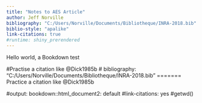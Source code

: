 ```yaml
---
title: "Notes to AES Article"
author: Jeff Norville
bibliography: "C:/Users/Norville/Documents/Bibliotheque/INRA-2018.bib"
biblio-style: "apalike"
link-citations: true
#runtime: shiny_prerendered
---
```


Hello world, a Bookdown test

#Practise a citation like @Dick1985b
# bibliography: "C:/Users/Norville/Documents/Bibliotheque/INRA-2018.bib"
=======
Practice a citation like @Dick1985b

#output: bookdown::html_document2: default
#link-citations: yes
#getwd()



<!-- ## Topic 1 -->

<!-- ### Exercise  -->

<!-- *Here's a simple exercise with an empty code chunk provided for entering the answer.* -->

<!-- Write the R code required to add two plus two: -->

<!-- ```{r two-plus-two, exercise=TRUE} -->

<!-- ``` -->

<!-- ### Exercise with Code -->

<!-- *Here's an exercise with some prepopulated code as well as `exercise.lines = 5` to provide a bit more initial room to work.* -->

<!-- Now write a function that adds any two numbers and then call it: -->

<!-- ```{r add-function, exercise=TRUE, exercise.lines = 5} -->
<!-- add <- function() { -->

<!-- } -->
<!-- ``` -->

<!-- ## Topic 2 -->

<!-- ### Exercise with Hint -->

<!-- *Here's an exercise where the chunk is pre-evaulated via the `exercise.eval` option (so the user can see the default output we'd like them to customize). We also add a "hint" to the correct solution via the chunk immediate below labeled `print-limit-hint`.* -->

<!-- Modify the following code to limit the number of rows printed to 5: -->

<!-- ```{r print-limit, exercise=TRUE, exercise.eval=TRUE} -->
<!-- mtcars -->
<!-- ``` -->

<!-- ```{r print-limit-hint} -->
<!-- head(mtcars) -->
<!-- ``` -->

<!-- ### Quiz -->

<!-- *You can include any number of single or multiple choice questions as a quiz. Use the `question` function to define a question and the `quiz` function for grouping multiple questions together.* -->

<!-- Some questions to verify that you understand the purposes of various base and recommended R packages: -->

<!-- ```{r quiz} -->
<!-- quiz( -->
<!--   question("Which package contains functions for installing other R packages?", -->
<!--     answer("base"), -->
<!--     answer("tools"), -->
<!--     answer("utils", correct = TRUE), -->
<!--     answer("codetools") -->
<!--   ), -->
<!--   question("Which of the R packages listed below are used to create plots?", -->
<!--     answer("lattice", correct = TRUE), -->
<!--     answer("tools"), -->
<!--     answer("stats"), -->
<!--     answer("grid", correct = TRUE) -->
<!--   ) -->
<!-- ) -->
<!-- ``` -->

